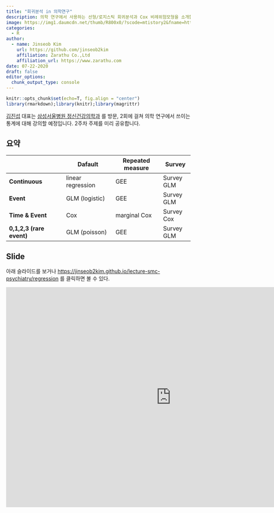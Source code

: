 ```yaml
---
title: "회귀분석 in 의학연구"
description: 의학 연구에서 사용하는 선형/로지스틱 회귀분석과 Cox 비례위험모형을 소개합니다. 본 내용은 삼성서울병원 정신건강의학과 교육에 이용될 예정입니다.
image: https://img1.daumcdn.net/thumb/R800x0/?scode=mtistory2&fname=https%3A%2F%2Fk.kakaocdn.net%2Fdn%2FbK0iKZ%2FbtqEp09BlwB%2FYA5IrTDRSc8TskwLtCjbHk%2Fimg.jpg
categories:
  - R
author:
  - name: Jinseob Kim
    url: https://github.com/jinseob2kim
    affiliation: Zarathu Co.,Ltd
    affiliation_url: https://www.zarathu.com
date: 07-22-2020
draft: false
editor_options: 
  chunk_output_type: console
---
```


<style type="text/css">
details:hover { cursor: pointer }
</style>


```r
knitr::opts_chunk$set(echo=T, fig.align = "center")
library(rmarkdown);library(knitr);library(magrittr)
```

[김진섭](https://github.com/jinseob2kim) 대표는 [삼성서울병원 정신건강의학과](http://www.samsunghospital.com/home/reservation/deptDetailInfo.do?DP_CODE=PSY) 를 방문, 2회에 걸쳐 의학 연구에서 쓰이는 통계에 대해 강의할 예정입니다. 2주차 주제를 미리 공유합니다.   



## 요약 

|                      | Dafault           | Repeated measure | Survey     |
|----------------------|-------------------|------------------|------------|
| **Continuous**           | linear regression | GEE              | Survey GLM |
| **Event**                  | GLM (logistic)    | GEE              | Survey GLM |
| **Time & Event**         | Cox               | marginal Cox     | Survey Cox |
| **0,1,2,3 (rare event)** | GLM (poisson)     | GEE              | Survey GLM |



## Slide

아래 슬라이드를 보거나 [https://jinseob2kim.github.io/lecture-smc-psychiatry/regression](https://jinseob2kim.github.io/lecture-smc-psychiatry/regression) 를 클릭하면 볼 수 있다.

<iframe src="https://jinseob2kim.github.io/lecture-smc-psychiatry/regression/index.html" width="900" height="600" style="border: none;"></iframe>


